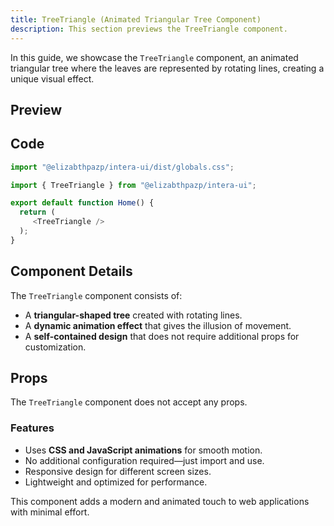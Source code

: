 ```yaml
---
title: TreeTriangle (Animated Triangular Tree Component)
description: This section previews the TreeTriangle component.
---
```


In this guide, we showcase the `TreeTriangle` component, an animated triangular tree where the leaves are represented by rotating lines, creating a unique visual effect.

## Preview

<TreeTriangle1 />

## Code

```javascript
import "@elizabthpazp/intera-ui/dist/globals.css";
```

```javascript
import { TreeTriangle } from "@elizabthpazp/intera-ui";

export default function Home() {
  return (   
     <TreeTriangle />  
  );
}
```

## Component Details

The `TreeTriangle` component consists of:
- A **triangular-shaped tree** created with rotating lines.
- A **dynamic animation effect** that gives the illusion of movement.
- A **self-contained design** that does not require additional props for customization.

## Props

The `TreeTriangle` component does not accept any props.

### Features
- Uses **CSS and JavaScript animations** for smooth motion.
- No additional configuration required—just import and use.
- Responsive design for different screen sizes.
- Lightweight and optimized for performance.

This component adds a modern and animated touch to web applications with minimal effort.